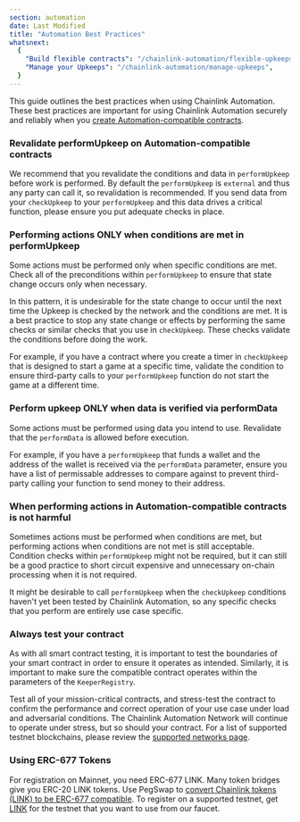 ```yaml
---
section: automation
date: Last Modified
title: "Automation Best Practices"
whatsnext:
  {
    "Build flexible contracts": "/chainlink-automation/flexible-upkeeps",
    "Manage your Upkeeps": "/chainlink-automation/manage-upkeeps",
  }
---
```


This guide outlines the best practices when using Chainlink Automation. These best practices are important for using Chainlink Automation securely and reliably when you [create Automation-compatible contracts](/chainlink-automation/compatible-contracts).

### Revalidate performUpkeep on Automation-compatible contracts

We recommend that you revalidate the conditions and data in `performUpkeep` before work is performed. By default the `performUpkeep` is `external` and thus any party can call it, so revalidation is recommended. If you send data from your `checkUpkeep` to your `performUpkeep` and this data drives a critical function, please ensure you put adequate checks in place.

### Performing actions ONLY when conditions are met in performUpkeep

Some actions must be performed only when specific conditions are met. Check all of the preconditions within `performUpkeep` to ensure that state change occurs only when necessary.

In this pattern, it is undesirable for the state change to occur until the next time the Upkeep is checked by the network and the conditions are met. It is a best practice to stop any state change or effects by performing the same checks or similar checks that you use in `checkUpkeep`. These checks validate the conditions before doing the work.

For example, if you have a contract where you create a timer in `checkUpkeep` that is designed to start a game at a specific time, validate the condition to ensure third-party calls to your `performUpkeep` function do not start the game at a different time.

### Perform upkeep ONLY when data is verified via performData

Some actions must be performed using data you intend to use. Revalidate that the `performData` is allowed before execution.

For example, if you have a `performUpkeep` that funds a wallet and the address of the wallet is received via the `performData` parameter, ensure you have a list of permissable addresses to compare against to prevent third-party calling your function to send money to their address.

### When performing actions in Automation-compatible contracts is not harmful

Sometimes actions must be performed when conditions are met, but performing actions when conditions are not met is still acceptable. Condition checks within `performUpkeep` might not be required, but it can still be a good practice to short circuit expensive and unnecessary on-chain processing when it is not required.

It might be desirable to call `performUpkeep` when the `checkUpkeep` conditions haven't yet been tested by Chainlink Automation, so any specific checks that you perform are entirely use case specific.

### Always test your contract

As with all smart contract testing, it is important to test the boundaries of your smart contract in order to ensure it operates as intended. Similarly, it is important to make sure the compatible contract operates within the parameters of the `KeeperRegistry`.

Test all of your mission-critical contracts, and stress-test the contract to confirm the performance and correct operation of your use case under load and adversarial conditions. The Chainlink Automation Network will continue to operate under stress, but so should your contract. For a list of supported testnet blockchains, please review the [supported networks page](/chainlink-automation/supported-networks).

### Using ERC-677 Tokens

For registration on Mainnet, you need ERC-677 LINK. Many token bridges give you ERC-20 LINK tokens. Use PegSwap to [convert Chainlink tokens (LINK) to be ERC-677 compatible](https://pegswap.chain.link/). To register on a supported testnet, get [LINK](/resources/link-token-contracts) for the testnet that you want to use from our faucet.

